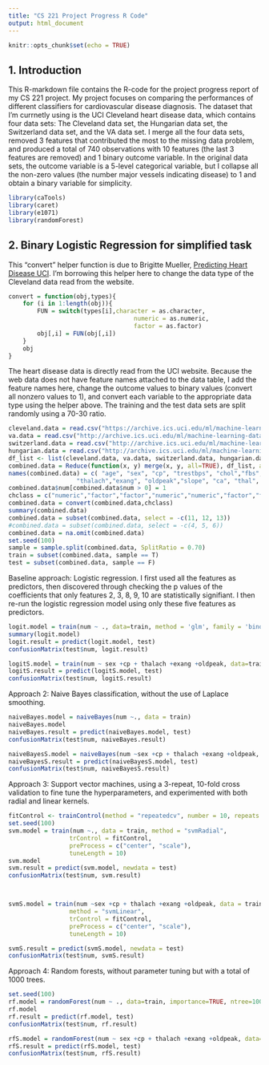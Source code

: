 ```yaml
---
title: "CS 221 Project Progress R Code"
output: html_document
---
```


```r
knitr::opts_chunk$set(echo = TRUE)
```

## 1. Introduction

This R-markdown file contains the R-code for the project progress report of my CS 221 project. My project focuses on comparing the performances of different classifiers for cardiovascular disease diagnosis. The dataset that I'm currnetly using is the UCI Cleveland heart disease data, which contains four data sets: The Cleveland data set, the Hungarian data set, the Switzerland data set, and the VA data set. I merge all the four data sets, removed 3 features that contributed the most to the missing data problem, and produced a total of 740 observations with 10 features (the last 3 features are removed) and 1 binary outcome variable. In the original data sets, the outcome variable is a 5-level categorical variable, but I collapse all the non-zero values (the number major vessels indicating disease) to 1 and obtain a binary variable for simplicity. 

```r
library(caTools)
library(caret)
library(e1071)
library(randomForest)
```




## 2. Binary Logistic Regression for simplified task
This "convert" helper function is due to Brigitte Mueller, [Predicting Heart Disease UCI](https://github.com/mbbrigitte/Predicting_heart_disease_UCI/blob/master/heartdisease_UCI.Rmd). I'm borrowing this helper here to change the data type of the Cleveland data read from the website. 
```r
convert = function(obj,types){
    for (i in 1:length(obj)){
        FUN = switch(types[i],character = as.character, 
                                   numeric = as.numeric, 
                                   factor = as.factor)
        obj[,i] = FUN(obj[,i])
    }
    obj
}
```

The heart disease data is directly read from the UCI website. Because the web data does not have feature names attached to the data table, I add the feature names here, change the outcome values to binary values (convert all nonzero values to 1), and convert each variable to the appropriate data type using the helper above. The training and the test data sets are split randomly using a 70-30 ratio.
```r
cleveland.data = read.csv("https://archive.ics.uci.edu/ml/machine-learning-databases/heart-disease/processed.cleveland.data",header=FALSE,sep=",",na.strings = '?')
va.data = read.csv("http://archive.ics.uci.edu/ml/machine-learning-databases/heart-disease/processed.va.data",header=FALSE,sep=",",na.strings = '?')
switzerland.data = read.csv("http://archive.ics.uci.edu/ml/machine-learning-databases/heart-disease/processed.switzerland.data",header=FALSE,sep=",",na.strings = '?')
hungarian.data = read.csv("http://archive.ics.uci.edu/ml/machine-learning-databases/heart-disease/processed.hungarian.data",header=FALSE,sep=",",na.strings = '?')
df_list <- list(cleveland.data, va.data, switzerland.data, hungarian.data)
combined.data = Reduce(function(x, y) merge(x, y, all=TRUE), df_list, accumulate=FALSE)
names(combined.data) = c( "age", "sex", "cp", "trestbps", "chol","fbs", "restecg",
                   "thalach","exang", "oldpeak","slope", "ca", "thal", "num")
combined.data$num[combined.data$num > 0] = 1
chclass = c("numeric","factor","factor","numeric","numeric","factor","factor","numeric","factor","numeric","factor","factor","factor","factor")
combined.data = convert(combined.data,chclass)
summary(combined.data)
combined.data = subset(combined.data, select = -c(11, 12, 13))
#combined.data = subset(combined.data, select = -c(4, 5, 6))
combined.data = na.omit(combined.data)
set.seed(100)
sample = sample.split(combined.data, SplitRatio = 0.70)
train = subset(combined.data, sample == T)
test = subset(combined.data, sample == F)
```


Baseline approach: Logistic regression. I first used all the features as predictors, then discovered through checking the p values of the coefficients that only features 2, 3, 8, 9, 10 are statistically signifiant. I then re-run the logistic regression model using only these five features as predictors. 
```r
logit.model = train(num ~ ., data=train, method = 'glm', family = 'binomial')
summary(logit.model)
logit.result = predict(logit.model, test)
confusionMatrix(test$num, logit.result)

logitS.model = train(num ~ sex +cp + thalach +exang +oldpeak, data=train, method = 'glm', family = 'binomial')
logitS.result = predict(logitS.model, test)
confusionMatrix(test$num, logitS.result)
```



Approach 2: Naive Bayes classification, without the use of Laplace smoothing. 
```r
naiveBayes.model = naiveBayes(num ~., data = train)
naiveBayes.model
naiveBayes.result = predict(naiveBayes.model, test)
confusionMatrix(test$num, naiveBayes.result)

naiveBayesS.model = naiveBayes(num ~sex +cp + thalach +exang +oldpeak, data = train)
naiveBayesS.result = predict(naiveBayesS.model, test)
confusionMatrix(test$num, naiveBayesS.result)
```

Approach 3: Support vector machines, using a 3-repeat, 10-fold cross validation to fine tune the hyperparameters, and experimented with both radial and linear kernels. 
```r
fitControl <- trainControl(method = "repeatedcv", number = 10, repeats = 3)
set.seed(100)
svm.model = train(num ~., data = train, method = "svmRadial",
                 trControl = fitControl,
                 preProcess = c("center", "scale"),
                 tuneLength = 10)
svm.model
svm.result = predict(svm.model, newdata = test)
confusionMatrix(test$num, svm.result)



svmS.model = train(num ~sex +cp + thalach +exang +oldpeak, data = train, 
                 method = "svmLinear",
                 trControl = fitControl,
                 preProcess = c("center", "scale"),
                 tuneLength = 10)

svmS.result = predict(svmS.model, newdata = test)
confusionMatrix(test$num, svmS.result)
```

Approach 4: Random forests, without parameter tuning but with a total of 1000 trees.
```r

set.seed(100)
rf.model = randomForest(num ~ ., data=train, importance=TRUE, ntree=1000)
rf.model
rf.result = predict(rf.model, test)
confusionMatrix(test$num, rf.result)

rfS.model = randomForest(num ~ sex +cp + thalach +exang +oldpeak, data=train, importance=TRUE, ntree=1000)
rfS.result = predict(rfS.model, test)
confusionMatrix(test$num, rfS.result)
```


